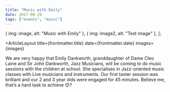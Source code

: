 ```yaml
---
title: "Music with Emily"
date: 2017-08-29
tags: ["events", "music"]
---
```


  { img: image, alt: "Music with Emily" },
  { img: image2, alt: "Test image" },
];

<ArticleLayout
  title={frontmatter.title}
  date={frontmatter.date}
  images={images}
>

We are very happy that Emily Dankworth, granddaughter of Dame Cleo Laine and
Sir John Dankworth, Jazz Musicians, will be coming to do music sessions with
the children at school. She specialises in Jazz-oriented music classes with
Live musicians and instruments. Our first taster session was brilliant and our
2 and 3 year olds were engaged for 45 minutes. Believe me, that’s a hard task
to achieve 😊?

</ArticleLayout>
